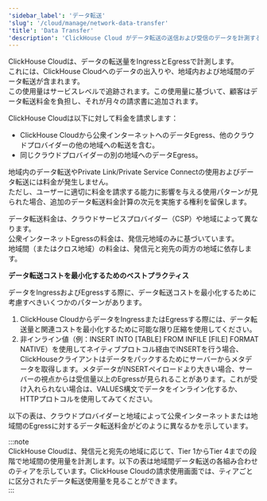 ```yaml
---
'sidebar_label': 'データ転送'
'slug': '/cloud/manage/network-data-transfer'
'title': 'Data Transfer'
'description': 'ClickHouse Cloud がデータ転送の送信および受信のデータを計測する方法について詳しく学ぶ'
---
```



ClickHouse Cloudは、データの転送量をIngressとEgressで計測します。  
これには、ClickHouse Cloudへのデータの出入りや、地域内および地域間のデータ転送が含まれます。  
この使用量はサービスレベルで追跡されます。この使用量に基づいて、顧客はデータ転送料金を負担し、それが月々の請求書に追加されます。

ClickHouse Cloudは以下に対して料金を請求します：
- ClickHouse Cloudから公衆インターネットへのデータEgress、他のクラウドプロバイダーの他の地域への転送を含む。
- 同じクラウドプロバイダーの別の地域へのデータEgress。

地域内のデータ転送やPrivate Link/Private Service Connectの使用およびデータ転送には料金が発生しません。  
ただし、ユーザーに適切に料金を請求する能力に影響を与える使用パターンが見られた場合、追加のデータ転送料金計算の次元を実施する権利を留保します。

データ転送料金は、クラウドサービスプロバイダー（CSP）や地域によって異なります。  
公衆インターネットEgressの料金は、発信元地域のみに基づいています。  
地域間（またはクロス地域）の料金は、発信元と宛先の両方の地域に依存します。

**データ転送コストを最小化するためのベストプラクティス**

データをIngressおよびEgressする際に、データ転送コストを最小化するために考慮すべきいくつかのパターンがあります。
1. ClickHouse CloudからデータをIngressまたはEgressする際には、データ転送量と関連コストを最小化するために可能な限り圧縮を使用してください。
2. 非インライン値（例：INSERT INTO [TABLE] FROM INFILE [FILE] FORMAT NATIVE）を使用してネイティブプロトコル経由でINSERTを行う場合、ClickHouseクライアントはデータをパックするためにサーバーからメタデータを取得します。メタデータがINSERTペイロードより大きい場合、サーバーの視点からは受信量以上のEgressが見られることがあります。これが受け入れられない場合は、VALUES構文でデータをインライン化するか、HTTPプロトコルを使用してみてください。

以下の表は、クラウドプロバイダーと地域によって公衆インターネットまたは地域間のEgressに対するデータ転送料金がどのように異なるかを示しています。

:::note  
ClickHouse Cloudは、発信元と宛先の地域に応じて、Tier 1からTier 4までの段階で地域間の使用量を計測します。以下の表は地域間データ転送の各組み合わせのティアを示しています。ClickHouse Cloudの請求使用画面では、ティアごとに区分されたデータ転送使用量を見ることができます。  
:::

<NetworkPricing/>
